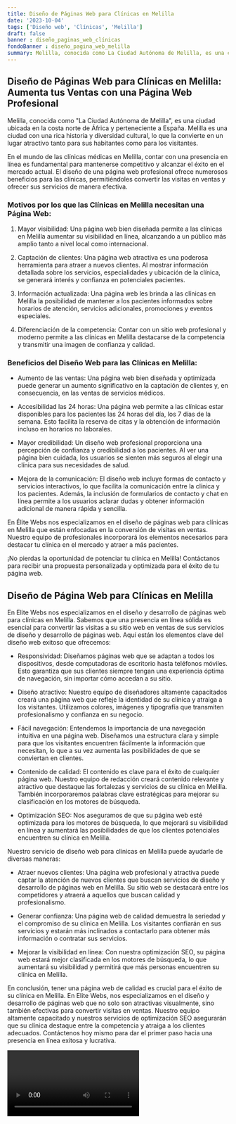 ```yaml
---
title: Diseño de Páginas Web para Clínicas en Melilla
date: '2023-10-04'
tags: ['Diseño web', 'Clínicas', 'Melilla']
draft: false
banner : diseño_paginas_web_clínicas
fondoBanner : diseño_pagina_web_melilla
summary: Melilla, conocida como La Ciudad Autónoma de Melilla, es una ciudad ubicada en la costa norte de África y perteneciente a España. Melilla es una ciudad con una rica historia y diversidad cultural, lo que la convierte en un lugar atractivo tanto para sus habitantes como para los visitantes.
---
```


## Diseño de Páginas Web para Clínicas en Melilla: Aumenta tus Ventas con una Página Web Profesional

Melilla, conocida como "La Ciudad Autónoma de Melilla", es una ciudad ubicada en la costa norte de África y perteneciente a España. Melilla es una ciudad con una rica historia y diversidad cultural, lo que la convierte en un lugar atractivo tanto para sus habitantes como para los visitantes.

En el mundo de las clínicas médicas en Melilla, contar con una presencia en línea es fundamental para mantenerse competitivo y alcanzar el éxito en el mercado actual. El diseño de una página web profesional ofrece numerosos beneficios para las clínicas, permitiéndoles convertir las visitas en ventas y ofrecer sus servicios de manera efectiva.

### Motivos por los que las Clínicas en Melilla necesitan una Página Web:

1. Mayor visibilidad: Una página web bien diseñada permite a las clínicas en Melilla aumentar su visibilidad en línea, alcanzando a un público más amplio tanto a nivel local como internacional.

2. Captación de clientes: Una página web atractiva es una poderosa herramienta para atraer a nuevos clientes. Al mostrar información detallada sobre los servicios, especialidades y ubicación de la clínica, se generará interés y confianza en potenciales pacientes.

3. Información actualizada: Una página web les brinda a las clínicas en Melilla la posibilidad de mantener a los pacientes informados sobre horarios de atención, servicios adicionales, promociones y eventos especiales.

4. Diferenciación de la competencia: Contar con un sitio web profesional y moderno permite a las clínicas en Melilla destacarse de la competencia y transmitir una imagen de confianza y calidad.

### Beneficios del Diseño Web para las Clínicas en Melilla:

- Aumento de las ventas: Una página web bien diseñada y optimizada puede generar un aumento significativo en la captación de clientes y, en consecuencia, en las ventas de servicios médicos.

- Accesibilidad las 24 horas: Una página web permite a las clínicas estar disponibles para los pacientes las 24 horas del día, los 7 días de la semana. Esto facilita la reserva de citas y la obtención de información incluso en horarios no laborales.

- Mayor credibilidad: Un diseño web profesional proporciona una percepción de confianza y credibilidad a los pacientes. Al ver una página bien cuidada, los usuarios se sienten más seguros al elegir una clínica para sus necesidades de salud.

- Mejora de la comunicación: El diseño web incluye formas de contacto y servicios interactivos, lo que facilita la comunicación entre la clínica y los pacientes. Además, la inclusión de formularios de contacto y chat en línea permite a los usuarios aclarar dudas y obtener información adicional de manera rápida y sencilla.

En Élite Webs nos especializamos en el diseño de páginas web para clínicas en Melilla que están enfocadas en la conversión de visitas en ventas. Nuestro equipo de profesionales incorporará los elementos necesarios para destacar tu clínica en el mercado y atraer a más pacientes.

¡No pierdas la oportunidad de potenciar tu clínica en Melilla! Contáctanos para recibir una propuesta personalizada y optimizada para el éxito de tu página web.

<GifSeo />

<Cta />

## Diseño de Página Web para Clínicas en Melilla

En Elite Webs nos especializamos en el diseño y desarrollo de páginas web para clínicas en Melilla. Sabemos que una presencia en línea sólida es esencial para convertir las visitas a su sitio web en ventas de sus servicios de diseño y desarrollo de páginas web. Aquí están los elementos clave del diseño web exitoso que ofrecemos:

- Responsividad: Diseñamos páginas web que se adaptan a todos los dispositivos, desde computadoras de escritorio hasta teléfonos móviles. Esto garantiza que sus clientes siempre tengan una experiencia óptima de navegación, sin importar cómo accedan a su sitio.

- Diseño atractivo: Nuestro equipo de diseñadores altamente capacitados creará una página web que refleje la identidad de su clínica y atraiga a los visitantes. Utilizamos colores, imágenes y tipografía que transmiten profesionalismo y confianza en su negocio.

- Fácil navegación: Entendemos la importancia de una navegación intuitiva en una página web. Diseñamos una estructura clara y simple para que los visitantes encuentren fácilmente la información que necesitan, lo que a su vez aumenta las posibilidades de que se conviertan en clientes.

- Contenido de calidad: El contenido es clave para el éxito de cualquier página web. Nuestro equipo de redacción creará contenido relevante y atractivo que destaque las fortalezas y servicios de su clínica en Melilla. También incorporaremos palabras clave estratégicas para mejorar su clasificación en los motores de búsqueda.

- Optimización SEO: Nos aseguramos de que su página web esté optimizada para los motores de búsqueda, lo que mejorará su visibilidad en línea y aumentará las posibilidades de que los clientes potenciales encuentren su clínica en Melilla.

Nuestro servicio de diseño web para clínicas en Melilla puede ayudarle de diversas maneras:

- Atraer nuevos clientes: Una página web profesional y atractiva puede captar la atención de nuevos clientes que buscan servicios de diseño y desarrollo de páginas web en Melilla. Su sitio web se destacará entre los competidores y atraerá a aquellos que buscan calidad y profesionalismo.

- Generar confianza: Una página web de calidad demuestra la seriedad y el compromiso de su clínica en Melilla. Los visitantes confiarán en sus servicios y estarán más inclinados a contactarlo para obtener más información o contratar sus servicios.

- Mejorar la visibilidad en línea: Con nuestra optimización SEO, su página web estará mejor clasificada en los motores de búsqueda, lo que aumentará su visibilidad y permitirá que más personas encuentren su clínica en Melilla.

En conclusión, tener una página web de calidad es crucial para el éxito de su clínica en Melilla. En Elite Webs, nos especializamos en el diseño y desarrollo de páginas web que no solo son atractivas visualmente, sino también efectivas para convertir visitas en ventas. Nuestro equipo altamente capacitado y nuestros servicios de optimización SEO asegurarán que su clínica destaque entre la competencia y atraiga a los clientes adecuados. Contáctenos hoy mismo para dar el primer paso hacia una presencia en línea exitosa y lucrativa.

<Video />

<CtaBot job='Clínicas' city='Melilla'/>

<Gmaps query='Melilla+españa+maps' />